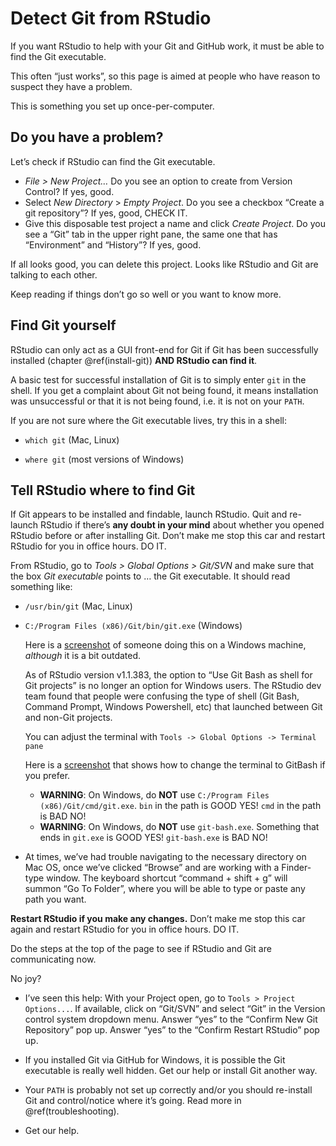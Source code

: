 # Detect Git from RStudio {#rstudio-see-git}

If you want RStudio to help with your Git and GitHub work, it must be able to find the Git executable.

This often "just works", so this page is aimed at people who have reason to suspect they have a problem.

This is something you set up once-per-computer.

## Do you have a problem?

Let's check if RStudio can find the Git executable.

  * *File > New Project...* Do you see an option to create from Version Control? If yes, good.
  * Select *New Directory* > *Empty Project*. Do you see a checkbox "Create a git repository"? If yes, good, CHECK IT.
  * Give this disposable test project a name and click *Create Project*. Do you see a "Git" tab in the upper right pane, the same one that has "Environment" and "History"? If yes, good.
  
If all looks good, you can delete this project. Looks like RStudio and Git are talking to each other.

Keep reading if things don't go so well or you want to know more.

## Find Git yourself

RStudio can only act as a GUI front-end for Git if Git has been successfully installed (chapter \@ref(install-git)) **AND RStudio can find it**.

A basic test for successful installation of Git is to simply enter `git` in the shell. If you get a complaint about Git not being found, it means installation was unsuccessful or that it is not being found, i.e. it is not on your `PATH`.

If you are not sure where the Git executable lives, try this in a shell:
  
* `which git` (Mac, Linux)

* `where git` (most versions of Windows)

## Tell RStudio where to find Git

If Git appears to be installed and findable, launch RStudio. Quit and re-launch RStudio if there's __any doubt in your mind__ about whether you opened RStudio before or after installing Git. Don't make me stop this car and restart RStudio for you in office hours. DO IT.

From RStudio, go to *Tools > Global Options > Git/SVN* and make sure that the box *Git executable* points to ... the Git executable. It should read something like:
  
  * `/usr/bin/git` (Mac, Linux)

  * `C:/Program Files (x86)/Git/bin/git.exe` (Windows)

    Here is a [screenshot](http://www.molecularecologist.com/wp-content/uploads/2013/11/Screenshot-2013-11-12-09.53.56-Copy1.png) of someone doing this on a Windows machine, _although_ it is a bit outdated. 
    
    As of RStudio version v1.1.383, the option to “Use Git Bash as shell for Git projects” is no longer an option for Windows users. The RStudio dev team found that people were confusing the type of shell (Git Bash, Command Prompt, Windows Powershell, etc) that launched  between Git and non-Git projects. 
    
    You can adjust the terminal with `Tools -> Global Options -> Terminal pane` 
    
    Here is a [screenshot](https://user-images.githubusercontent.com/1976582/32399220-8647604e-c0b1-11e7-95fd-9d58ae0e537a.png) that shows how to change the terminal to GitBash if you prefer. 

    - __WARNING__: On Windows, do __NOT__ use `C:/Program Files (x86)/Git/cmd/git.exe`. `bin` in the path is GOOD YES! `cmd` in the path is BAD NO!
    - __WARNING__: On Windows, do __NOT__ use `git-bash.exe`. Something that ends in `git.exe` is GOOD YES! `git-bash.exe` is BAD NO!

  * At times, we've had trouble navigating to the necessary directory on Mac OS, once we've clicked "Browse" and are working with a Finder-type window. The keyboard shortcut "command + shift + g" will summon "Go To Folder", where you will be able to type or paste any path you want.
  
**Restart RStudio if you make any changes.** Don't make me stop this car again and restart RStudio for you in office hours. DO IT.

Do the steps at the top of the page to see if RStudio and Git are communicating now.

No joy?

  * I've seen this help: With your Project open, go to `Tools > Project Options...`. If available, click on "Git/SVN" and select "Git" in the Version control system dropdown menu. Answer "yes" to the "Confirm New Git Repository" pop up. Answer "yes" to the "Confirm Restart RStudio" pop up.

  * If you installed Git via GitHub for Windows, it is possible the Git executable is really well hidden. Get our help or install Git another way.

  * Your `PATH` is probably not set up correctly and/or you should re-install Git and control/notice where it's going. Read more in \@ref(troubleshooting).

  * Get our help.
